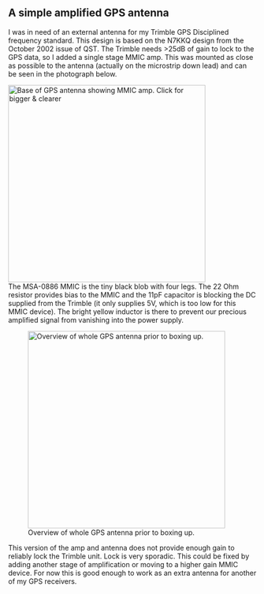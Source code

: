 == A simple amplified GPS antenna ==

I was in need of an external antenna for my Trimble GPS Disciplined frequency standard. This design is based on the N7KKQ design from the October 2002 issue of QST.  The Trimble needs >25dB of gain to lock to the GPS data, so I added a single stage MMIC amp. This was mounted as close as possible to the antenna (actually on the microstrip down lead) and can be seen in the photograph below.

[[Image:2009-05-11_at_19-34-21.jpg|thumb|400px|Base of GPS antenna showing MMIC amp. Click for bigger & clearer]]
<br/>
The MSA-0886 MMIC  is the tiny black blob with four legs. The 22 Ohm resistor provides bias to the MMIC and the 11pF capacitor is blocking the DC supplied from the Trimble (it only supplies 5V, which is too low for this MMIC device). The bright yellow inductor is there to prevent our precious amplified signal from vanishing into the power supply.

[[Image:2009-05-11_at_19-33-50.jpg|thumb|400px|Overview of whole GPS antenna prior to boxing up.]]

This version of the amp and antenna does not provide enough gain to reliably lock the Trimble unit. Lock is very sporadic. This could be fixed by adding another stage of amplification or moving to a higher gain MMIC device. For now this is good enough to work as an extra antenna for another of my GPS receivers.